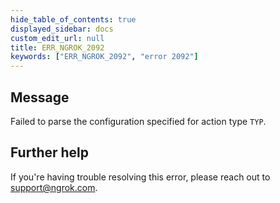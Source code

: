 ```yaml
---
hide_table_of_contents: true
displayed_sidebar: docs
custom_edit_url: null
title: ERR_NGROK_2092
keywords: ["ERR_NGROK_2092", "error 2092"]
---
```


## Message

Failed to parse the configuration specified for action type `TYP`.

## Further help

If you're having trouble resolving this error, please reach out to [support@ngrok.com](mailto:support@ngrok.com?subject=Help%20with%20ERR_NGROK_2092).
